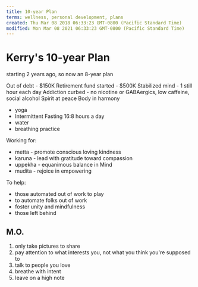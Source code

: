 ```yaml
---
title: 10-year Plan
terms: wellness, personal development, plans
created: Thu Mar 08 2018 06:33:23 GMT-0800 (Pacific Standard Time)
modified: Mon Mar 08 2021 06:33:23 GMT-0800 (Pacific Standard Time)
---
```


# Kerry's 10-year Plan

starting 2 years ago, so now an 8-year plan

Out of debt - $150K
Retirement fund started - $500K
Stabilized mind - 1 still hour each day
Addiction curbed - no nicotine or GABAergics, low caffeine, social alcohol
Spirit at peace
Body in harmony

- yoga
- Intermittent Fasting 16:8 hours a day
- water
- breathing practice

Working for:

- metta - promote conscious loving kindness
- karuna - lead with gratitude toward compassion
- uppekha - equanimous balance in Mind
- mudita - rejoice in empowering

To help:

- those automated out of work to play
- to automate folks out of work
- foster unity and mindfulness
- those left behind

## M.O.

1. only take pictures to share
2. pay attention to what interests you, not what you think you're supposed to
3. talk to people you love
4. breathe with intent
5. leave on a high note
